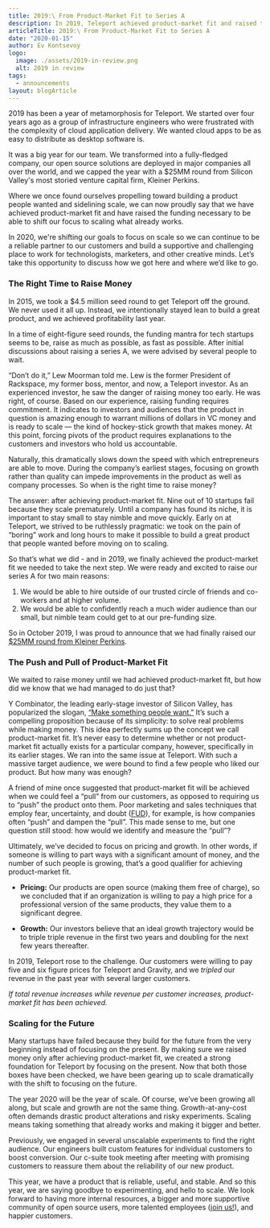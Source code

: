 ```yaml
---
title: 2019:\ From Product-Market Fit to Series A
description: In 2019, Teleport achieved product-market fit and raised the funding necessary to be able to shift focus to scaling what already works.
articleTitle: 2019:\ From Product-Market Fit to Series A
date: "2020-01-15"
author: Ev Kontsevoy
logo:
  image: ./assets/2019-in-review.png
  alt: 2019 in review
tags:
  - announcements
layout: blogArticle
---
```



2019 has been a year of metamorphosis for Teleport. We started over four years ago as a group of infrastructure engineers who were
frustrated with the complexity of cloud application delivery. We wanted cloud apps to be as easy to distribute as desktop software is.

It was a big year for our team. We transformed into a fully-fledged company, our open source solutions are deployed in major companies all
over the world, and we capped the year with a $25MM round from Silicon Valley's most storied venture capital firm, Kleiner Perkins.

Where we once found ourselves propelling toward building a product people wanted and sidelining scale, we can now proudly say that we have
achieved product-market fit and have raised the funding necessary to be able to shift our focus to scaling what already works.

In 2020, we're shifting our goals to focus on scale so we can continue to be a reliable partner to our customers and build a supportive and
challenging place to work for technologists, marketers, and other creative minds. Let’s take this opportunity to discuss how we got here and
where we’d like to go.

### The Right Time to Raise Money

In 2015, we took a $4.5 million seed round to get Teleport off the ground. We never used it all up. Instead, we intentionally stayed lean to
build a great product, and we achieved profitability last year.

In a time of eight-figure seed rounds, the funding mantra for tech startups seems to be, raise as much as possible, as fast as possible.
After initial discussions about raising a series A, we were advised by several people to wait.

“Don’t do it,” Lew Moorman told me. Lew is the former President of Rackspace, my former boss, mentor, and now, a Teleport investor. As an
experienced investor, he saw the danger of raising money too early. He was right, of course. Based on our experience, raising funding
requires commitment. It indicates to investors and audiences that the product in question is amazing enough to warrant millions of dollars
in VC money and is ready to scale — the kind of hockey-stick growth that makes money. At this point, forcing pivots of the product requires
explanations to the customers and investors who hold us accountable.

Naturally, this dramatically slows down the speed with which entrepreneurs are able to move. During the company’s earliest stages, focusing
on growth rather than quality can impede improvements in the product as well as company processes. So when is the right time to raise money?

The answer: after achieving product-market fit. Nine out of 10 startups fail because they scale prematurely. Until a company has found its
niche, it is important to stay small to stay nimble and move quickly. Early on at Teleport, we strived to be ruthlessly pragmatic: we took
on the pain of “boring” work and long hours to make it possible to build a great product that people wanted before moving on to scaling.

So that’s what we did - and in 2019, we finally achieved the product-market fit we needed to take the next step. We were ready and excited
to raise our series A for two main reasons:

1. We would be able to hire outside of our trusted circle of friends and co-workers and at higher volume.
2. We would be able to confidently reach a much wider audience than our small, but nimble team could get to at our pre-funding size.

So in October 2019, I was proud to announce that we had finally raised our [$25MM round from Kleiner
Perkins](https://goteleport.com/blog/gravitational-series-a/).

### The Push and Pull of Product-Market Fit

We waited to raise money until we had achieved product-market fit, but how did we know that we had managed to do just that?

Y Combinator, the leading early-stage investor of Silicon Valley, has popularized the slogan, [“Make something people
want.”](http://www.paulgraham.com/good.html) It’s such a compelling proposition because of its simplicity: to solve real problems while
making money. This idea perfectly sums up the concept we call product-market fit. It’s never easy to determine whether or not product-market
fit actually exists for a particular company, however, specifically in its earlier stages. We ran into the same issue at Teleport. With such
a massive target audience, we were bound to find a few people who liked our product. But how many was enough?

A friend of mine once suggested that product-market fit will be achieved when we could feel a “pull” from our customers, as opposed to
requiring us to “push” the product onto them. Poor marketing and sales techniques that employ fear, uncertainty, and doubt
([FUD](https://en.wikipedia.org/wiki/Fear,_uncertainty,_and_doubt)), for example, is how companies often “push” and dampen the “pull”. This
made sense to me, but one question still stood: how would we identify and measure the “pull”?

Ultimately, we’ve decided to focus on pricing and growth. In other words, if someone is willing to part ways with a significant amount of
money, and the number of such people is growing, that’s a good qualifier for achieving product-market fit.

- **Pricing:** Our products are open source (making them free of charge), so we concluded that if an organization is willing to pay a high
  price for a professional version of the same products, they value them to a significant degree.

- **Growth:** Our investors believe that an ideal growth trajectory would be to triple triple revenue in the first two years and doubling
  for the next few years thereafter.

In 2019, Teleport rose to the challenge. Our customers were willing to pay five and six figure prices for Teleport and Gravity, and we
_tripled_ our revenue in the past year with several larger customers.

_If total revenue increases while revenue per customer increases, product-market fit has been achieved._

<EmailSubscribeViolet />

### Scaling for the Future

Many startups have failed because they build for the future from the very beginning instead of focusing on the present. By making sure we
raised money only after achieving product-market fit, we created a strong foundation for Teleport by focusing on the present. Now that both
those boxes have been checked, we have been gearing up to scale dramatically with the shift to focusing on the future.

The year 2020 will be the year of scale. Of course, we’ve been growing all along, but scale and growth are not the same thing.
Growth-at-any-cost often demands drastic product alterations and risky experiments. Scaling means taking something that already works and
making it bigger and better.

Previously, we engaged in several unscalable experiments to find the right audience. Our engineers built custom features for individual
customers to boost conversion. Our c-suite took meeting after meeting with promising customers to reassure them about the reliability of our
new product.

This year, we have a product that is reliable, useful, and stable. And so this year, we are saying goodbye to experimenting, and hello to
scale. We look forward to having more internal resources, a bigger and more supportive community of open source users, more talented
employees ([join us!](https://jobs.lever.co/teleport)), and happier customers.
